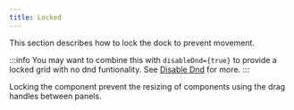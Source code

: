 ```yaml
---
title: Locked
---
```




This section describes how to lock the dock to prevent movement.

:::info
You may want to combine this with `disableDnd={true}` to provide a locked grid with no dnd funtionality. See [Disable Dnd](/docs/core/dnd/disable) for more.
:::

Locking the component prevent the resizing of components using the drag handles between panels.

<CodeRunner id='dockview/locked'/>

